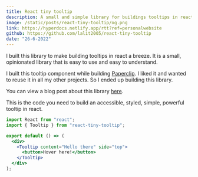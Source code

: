 ```yaml
---
title: React tiny tooltip
description: A small and simple library for buildings tooltips in react.
image: /static/posts/react-tiny-tooltip/og.png
link: https://hyperdocs.netlify.app/rtt?ref=personalwebsite
github: https://github.com/lalit2005/react-tiny-tooltip
date: "26-6-2022"
---
```


I built this library to make building tooltips in react a breeze. It is a small, opinionated library that is easy to use and easy to understand.

I built this tooltip component while building [Paperclip](/projects/paperclip). I liked it and wanted to reuse it in all my other projects.
So I ended up building this library.

You can view a blog post about this library [here](/posts/react-tiny-tooltip).

This is the code you need to build an accessible, styled, simple, powerful tooltip in react.

```jsx
import React from "react";
import { Tooltip } from "react-tiny-tooltip";

export default () => (
  <div>
    <Tooltip content="Hello there" side="top">
      <button>Hover here!</button>
    </Tooltip>
  </div>
);
```
